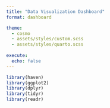```yaml
---
title: "Data Visualization Dashboard"
format: dashboard

theme: 
  - cosmo
  - assets/styles/custom.scss
  - assets/styles/quarto.scss
  
execute: 
  echo: false
---
```


```r
library(haven)
library(ggplot2)
library(dplyr)
library(tidyr)
library(readr)
```
